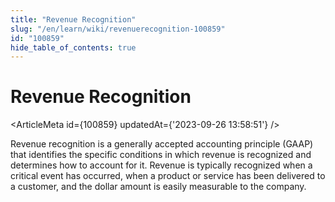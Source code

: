 ```yaml
---
title: "Revenue Recognition"
slug: "/en/learn/wiki/revenuerecognition-100859"
id: "100859"
hide_table_of_contents: true
---
```



# Revenue Recognition

<ArticleMeta id={100859} updatedAt={'2023-09-26 13:58:51'} />
<div className='border-solid border-b border-t-0 my-4 border-[var(--ifm-color-gray-300)]' />

Revenue recognition is a generally accepted accounting principle (GAAP) that identifies the specific conditions in which revenue is recognized and determines how to account for it. Revenue is typically recognized when a critical event has occurred, when a product or service has been delivered to a customer, and the dollar amount is easily measurable to the company.
